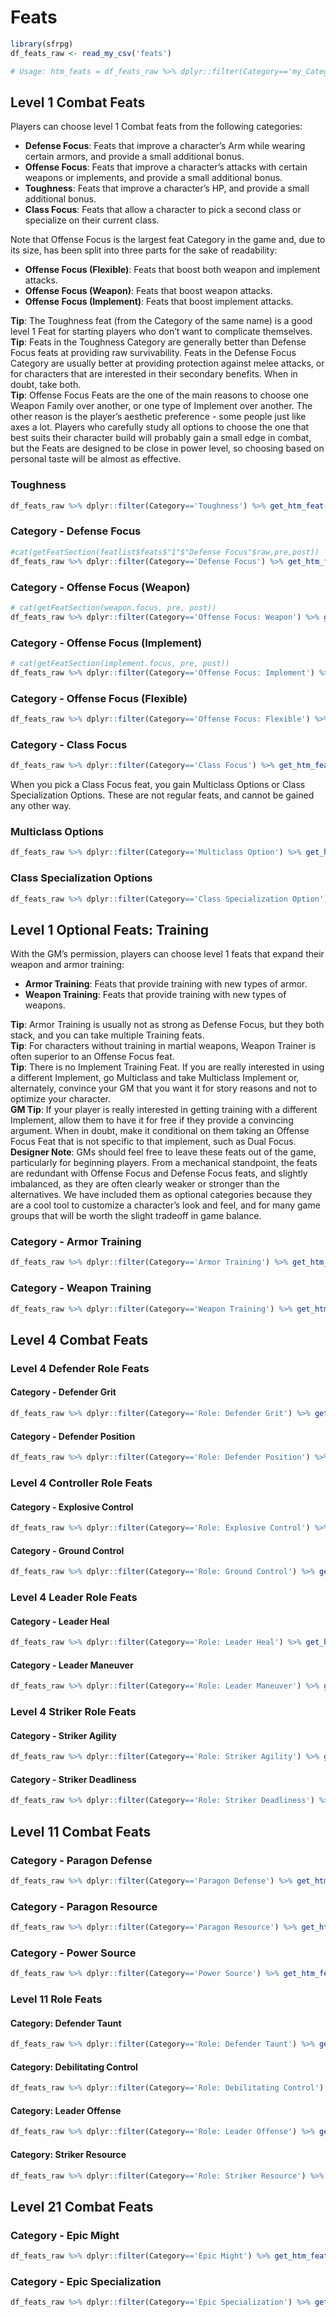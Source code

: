 # Feats

```r
library(sfrpg)
df_feats_raw <- read_my_csv('feats')

# Usage: htm_feats = df_feats_raw %>% dplyr::filter(Category=='my_Category') %>% get_htm_feat()
```
## Level 1 Combat Feats

Players can choose level 1 Combat feats from the following categories:

- **Defense Focus**: Feats that improve a character's Arm while wearing certain armors, and provide a small additional bonus.
- **Offense Focus**: Feats that improve a character's attacks with certain weapons or implements, and provide a small additional bonus.
- **Toughness**: Feats that improve a character's HP, and provide a small additional bonus.
- **Class Focus**: Feats that allow a character to pick a second class or specialize on their current class.

Note that Offense Focus is the largest feat Category in the game and, due to its size, has been split into three parts for the sake of readability: 

- **Offense Focus (Flexible)**: Feats that boost both weapon and implement attacks.
- **Offense Focus (Weapon)**: Feats that boost weapon attacks.
- **Offense Focus (Implement)**: Feats that boost implement attacks.


<div class="tip">**Tip**: The Toughness feat (from the Category of the same name) is a good level 1 Feat for starting players who don't want to complicate themselves.</div>

<div class="tip">**Tip**: Feats in the Toughness Category are generally better than Defense Focus feats at providing raw survivability. Feats in the Defense Focus Category are usually better at providing protection against melee attacks, or for characters that are interested in their secondary benefits. When in doubt, take both.</div>

<div class="tip">**Tip**: Offense Focus Feats are the one of the main reasons to choose one Weapon Family over another, or one type of Implement over another. The other reason is the player's aesthetic preference - some people just like axes a lot. Players who carefully study all options to choose the one that best suits their character build will probably gain a small edge in combat, but the Feats are designed to be close in power level, so choosing based on personal taste will be almost as effective.</div>

### Toughness
```r
df_feats_raw %>% dplyr::filter(Category=='Toughness') %>% get_htm_feat() %>% cat()
```

### Category - Defense Focus{.newPage}
```r
#cat(getFeatSection(featlist$feats$"1"$"Defense Focus"$raw,pre,post))
df_feats_raw %>% dplyr::filter(Category=='Defense Focus') %>% get_htm_feat() %>% cat()
```

### Category - Offense Focus (Weapon){.newPage}
```r
# cat(getFeatSection(weapon.focus, pre, post))
df_feats_raw %>% dplyr::filter(Category=='Offense Focus: Weapon') %>% get_htm_feat() %>% cat()
```
### Category - Offense Focus (Implement){.newPage}
```r
# cat(getFeatSection(implement.focus, pre, post))
df_feats_raw %>% dplyr::filter(Category=='Offense Focus: Implement') %>% get_htm_feat() %>% cat()

```

### Category - Offense Focus (Flexible){.newPage}
```r
df_feats_raw %>% dplyr::filter(Category=='Offense Focus: Flexible') %>% get_htm_feat() %>% cat()
```

### Category - Class Focus{.newPage}
```r
df_feats_raw %>% dplyr::filter(Category=='Class Focus') %>% get_htm_feat() %>% cat()
```

When you pick a Class Focus feat, you gain Multiclass Options or Class Specialization Options. These are not regular feats, and cannot be gained any other way.

### Multiclass Options{.newPage}
```r
df_feats_raw %>% dplyr::filter(Category=='Multiclass Option') %>% get_htm_feat() %>% cat()
```

### Class Specialization Options{.newPage}
```r
df_feats_raw %>% dplyr::filter(Category=='Class Specialization Option') %>% get_htm_feat() %>% cat()
```


## Level 1 Optional Feats: Training {.newPage}

With the GM's permission, players can choose level 1 feats that expand their weapon and armor training:

- **Armor Training**: Feats that provide training with new types of armor.
- **Weapon Training**: Feats that provide training with new types of weapons.


<div class="tip">**Tip**: Armor Training is usually not as strong as Defense Focus, but they both stack, and you can take multiple Training feats.</div>

<div class="tip">**Tip**: For characters without training in martial weapons, Weapon Trainer is often superior to an Offense Focus feat.</div>

<div class="tip">**Tip**: There is no Implement Training Feat. If you are really interested in using a different Implement, go Multiclass and take Multiclass Implement or, alternately, convince your GM that you want it for story reasons and not to optimize your character.</div>

<div class="tip">**GM Tip**: If your player is really interested in getting training with a different Implement, allow them to have it for free if they provide a convincing argument. When in doubt, make it conditional on them taking an Offense Focus Feat that is not specific to that implement, such as Dual Focus.</div>

<div class="design">**Designer Note**: GMs should feel free to leave these feats out of the game, particularly for beginning players. From a mechanical standpoint, the feats are redundant with Offense Focus and Defense Focus feats, and slightly imbalanced, as they are often clearly weaker or stronger than the alternatives. We have included them as optional categories because they are a cool tool to customize a character's look and feel, and for many game groups that will be worth the slight tradeoff in game balance.</div>


### Category - Armor Training
```r
df_feats_raw %>% dplyr::filter(Category=='Armor Training') %>% get_htm_feat() %>% cat()
```

### Category - Weapon Training
```r
df_feats_raw %>% dplyr::filter(Category=='Weapon Training') %>% get_htm_feat() %>% cat()
```

## Level 4 Combat Feats{.newPage}

### Level 4 Defender Role Feats
#### Category - Defender Grit
```r
df_feats_raw %>% dplyr::filter(Category=='Role: Defender Grit') %>% get_htm_feat() %>% cat()
```

#### Category - Defender Position
```r
df_feats_raw %>% dplyr::filter(Category=='Role: Defender Position') %>% get_htm_feat() %>% cat()
```
### Level 4 Controller Role Feats{.newPage}
#### Category - Explosive Control
```r
df_feats_raw %>% dplyr::filter(Category=='Role: Explosive Control') %>% get_htm_feat() %>% cat()
```

#### Category - Ground Control
```r
df_feats_raw %>% dplyr::filter(Category=='Role: Ground Control') %>% get_htm_feat() %>% cat()
```

### Level 4 Leader Role Feats{.newPage}
#### Category - Leader Heal
```r
df_feats_raw %>% dplyr::filter(Category=='Role: Leader Heal') %>% get_htm_feat() %>% cat()
```

#### Category - Leader Maneuver
```r
df_feats_raw %>% dplyr::filter(Category=='Role: Leader Maneuver') %>% get_htm_feat() %>% cat()
```

### Level 4 Striker Role Feats{.newPage}
#### Category - Striker Agility
```r
df_feats_raw %>% dplyr::filter(Category=='Role: Striker Agility') %>% get_htm_feat() %>% cat()
```

#### Category - Striker Deadliness
```r
df_feats_raw %>% dplyr::filter(Category=='Role: Striker Deadliness') %>% get_htm_feat() %>% cat()
```

## Level 11 Combat Feats{.newPage}
### Category - Paragon Defense
```r
df_feats_raw %>% dplyr::filter(Category=='Paragon Defense') %>% get_htm_feat() %>% cat()
```

### Category - Paragon Resource
```r
df_feats_raw %>% dplyr::filter(Category=='Paragon Resource') %>% get_htm_feat() %>% cat()
```

### Category - Power Source
```r
df_feats_raw %>% dplyr::filter(Category=='Power Source') %>% get_htm_feat() %>% cat()
```

### Level 11 Role Feats{.newPage}
#### Category: Defender Taunt
```r
df_feats_raw %>% dplyr::filter(Category=='Role: Defender Taunt') %>% get_htm_feat() %>% cat()
```
#### Category: Debilitating Control
```r
df_feats_raw %>% dplyr::filter(Category=='Role: Debilitating Control') %>% get_htm_feat() %>% cat()
```
#### Category: Leader Offense{.newPage}
```r
df_feats_raw %>% dplyr::filter(Category=='Role: Leader Offense') %>% get_htm_feat() %>% cat()
```
#### Category: Striker Resource
```r
df_feats_raw %>% dplyr::filter(Category=='Role: Striker Resource') %>% get_htm_feat() %>% cat()
```

## Level 21 Combat Feats{.newPage}

### Category - Epic Might
```r
df_feats_raw %>% dplyr::filter(Category=='Epic Might') %>% get_htm_feat() %>% cat()
```

### Category - Epic Specialization
```r
df_feats_raw %>% dplyr::filter(Category=='Epic Specialization') %>% get_htm_feat() %>% cat()
```






